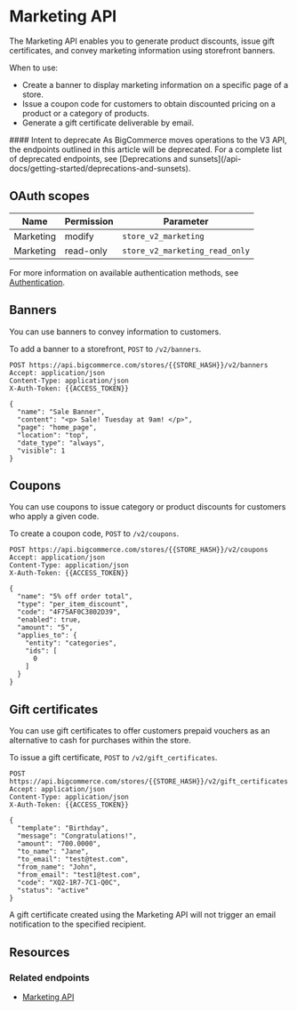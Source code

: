 # Marketing API



The Marketing API enables you to generate product discounts, issue gift certificates, and convey marketing information using storefront banners.  

When to use:

* Create a banner to display marketing information on a specific page of a store.
* Issue a coupon code for customers to obtain discounted pricing on a product or a category of products.
* Generate a gift certificate deliverable by email.

<Callout type="warning">
#### Intent to deprecate 
As BigCommerce moves operations to the V3 API, the endpoints outlined in this article will be deprecated. For a complete list of deprecated endpoints, see [Deprecations and sunsets](/api-docs/getting-started/deprecations-and-sunsets).
</Callout>


## OAuth scopes

| Name | Permission | Parameter |
| -- | -- | -- |
| Marketing | modify | `store_v2_marketing` |
| Marketing | read-only | `store_v2_marketing_read_only` |

For more information on available authentication methods, see [Authentication](/api-docs/getting-started/authentication).

## Banners
You can use banners to convey information to customers. 

To add a banner to a storefront, `POST` to `/v2/banners`.

```http filename="Example request: Create a banner" showLineNumbers copy
POST https://api.bigcommerce.com/stores/{{STORE_HASH}}/v2/banners
Accept: application/json
Content-Type: application/json
X-Auth-Token: {{ACCESS_TOKEN}}

{
  "name": "Sale Banner",
  "content": "<p> Sale! Tuesday at 9am! </p>",
  "page": "home_page",
  "location": "top",
  "date_type": "always",
  "visible": 1
}
```


## Coupons
You can use coupons to issue category or product discounts for customers who apply a given code.

To create a coupon code, `POST` to `/v2/coupons`.

```http filename="Example request: Create a coupon" showLineNumbers copy
POST https://api.bigcommerce.com/stores/{{STORE_HASH}}/v2/coupons
Accept: application/json
Content-Type: application/json
X-Auth-Token: {{ACCESS_TOKEN}}

{
  "name": "5% off order total",
  "type": "per_item_discount",
  "code": "4F75AF0C3802D39",
  "enabled": true,
  "amount": "5",
  "applies_to": {
    "entity": "categories",
    "ids": [
      0
    ]
  }
}
```

## Gift certificates
You can use gift certificates to offer customers prepaid vouchers as an alternative to cash for purchases within the store. 

To issue a gift certificate, `POST` to `/v2/gift_certificates`.

```http filename="Example request: Create a gift certificate" showLineNumbers copy
POST https://api.bigcommerce.com/stores/{{STORE_HASH}}/v2/gift_certificates
Accept: application/json
Content-Type: application/json
X-Auth-Token: {{ACCESS_TOKEN}}

{
  "template": "Birthday",
  "message": "Congratulations!",
  "amount": "700.0000",
  "to_name": "Jane",
  "to_email": "test@test.com",
  "from_name": "John",
  "from_email": "test1@test.com",
  "code": "XQ2-1R7-7C1-Q0C",
  "status": "active"
}
```

<Callout type="info">
  A gift certificate created using the Marketing API will not trigger an email notification to the specified recipient.
</Callout>


## Resources

### Related endpoints
- [Marketing API](/docs/rest-content/marketing)
